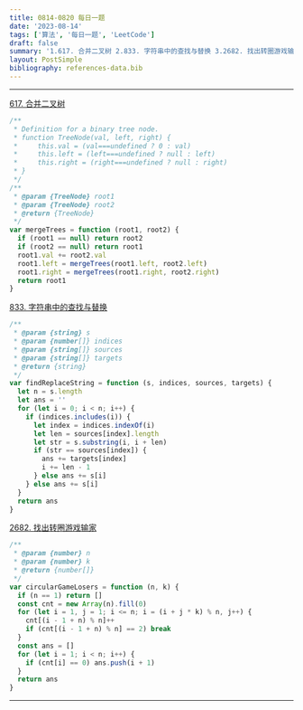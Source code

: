 ```yaml
---
title: 0814-0820 每日一题
date: '2023-08-14'
tags: ['算法', '每日一题', 'LeetCode']
draft: false
summary: '1.617. 合并二叉树 2.833. 字符串中的查找与替换 3.2682. 找出转圈游戏输家'
layout: PostSimple
bibliography: references-data.bib
---
```


---

[617. 合并二叉树](https://leetcode.cn/problems/merge-two-binary-trees/description/)

```js
/**
 * Definition for a binary tree node.
 * function TreeNode(val, left, right) {
 *     this.val = (val===undefined ? 0 : val)
 *     this.left = (left===undefined ? null : left)
 *     this.right = (right===undefined ? null : right)
 * }
 */
/**
 * @param {TreeNode} root1
 * @param {TreeNode} root2
 * @return {TreeNode}
 */
var mergeTrees = function (root1, root2) {
  if (root1 == null) return root2
  if (root2 == null) return root1
  root1.val += root2.val
  root1.left = mergeTrees(root1.left, root2.left)
  root1.right = mergeTrees(root1.right, root2.right)
  return root1
}
```

[833. 字符串中的查找与替换](https://leetcode.cn/problems/find-and-replace-in-string/description/)

```js
/**
 * @param {string} s
 * @param {number[]} indices
 * @param {string[]} sources
 * @param {string[]} targets
 * @return {string}
 */
var findReplaceString = function (s, indices, sources, targets) {
  let n = s.length
  let ans = ''
  for (let i = 0; i < n; i++) {
    if (indices.includes(i)) {
      let index = indices.indexOf(i)
      let len = sources[index].length
      let str = s.substring(i, i + len)
      if (str == sources[index]) {
        ans += targets[index]
        i += len - 1
      } else ans += s[i]
    } else ans += s[i]
  }
  return ans
}
```

[2682. 找出转圈游戏输家](https://leetcode.cn/problems/find-the-losers-of-the-circular-game/description/)

```js
/**
 * @param {number} n
 * @param {number} k
 * @return {number[]}
 */
var circularGameLosers = function (n, k) {
  if (n == 1) return []
  const cnt = new Array(n).fill(0)
  for (let i = 1, j = 1; i <= n; i = (i + j * k) % n, j++) {
    cnt[(i - 1 + n) % n]++
    if (cnt[(i - 1 + n) % n] == 2) break
  }
  const ans = []
  for (let i = 1; i < n; i++) {
    if (cnt[i] == 0) ans.push(i + 1)
  }
  return ans
}
```

---
